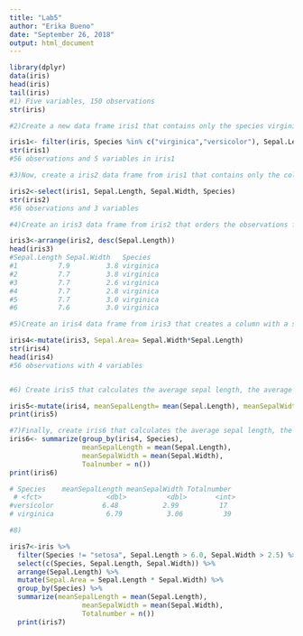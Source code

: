 ```yaml
---
title: "Lab5"
author: "Erika Bueno"
date: "September 26, 2018"
output: html_document
---
```


```r

library(dplyr)
data(iris)
head(iris)
tail(iris)
#1) Five variables, 150 observations 
str(iris)

#2)Create a new data frame iris1 that contains only the species virginica and versicolor with sepal lengths longer than 6 cm and sepal widths longer than 2.5 cm. How many observations and variables are in the dataset?

iris1<- filter(iris, Species %in% c("virginica","versicolor"), Sepal.Length > 6, Sepal.Width > 2.5)
str(iris1)
#56 observations and 5 variables in iris1

#3)Now, create a iris2 data frame from iris1 that contains only the columns for Species, Sepal.Length, and Sepal.Width. How many observations and variables are in the dataset?

iris2<-select(iris1, Sepal.Length, Sepal.Width, Species)
str(iris2)
#56 observations and 3 variables

#4)Create an iris3 data frame from iris2 that orders the observations from largest to smallest sepal length. Show the first 6 rows of this dataset.

iris3<-arrange(iris2, desc(Sepal.Length))
head(iris3)
#Sepal.Length Sepal.Width   Species
#1          7.9         3.8 virginica
#2          7.7         3.8 virginica
#3          7.7         2.6 virginica
#4          7.7         2.8 virginica
#5          7.7         3.0 virginica
#6          7.6         3.0 virginica

#5)Create an iris4 data frame from iris3 that creates a column with a sepal area (length * width) value for each observation. How many observations and variables are in the dataset?

iris4<-mutate(iris3, Sepal.Area= Sepal.Width*Sepal.Length)
str(iris4)
head(iris4)
#56 observations with 4 variables


#6) Create iris5 that calculates the average sepal length, the average sepal width, and the sample size of the entire iris4 data frame and print iris5.

iris5<-mutate(iris4, meanSepalLength= mean(Sepal.Length), meanSepalWidth= mean(Sepal.Width), Totalnumber=n())
print(iris5)

#7)Finally, create iris6 that calculates the average sepal length, the average sepal width, and the sample size for each species of in the iris4 data frame and print iris6.
iris6<- summarize(group_by(iris4, Species),
                  meanSepalLength = mean(Sepal.Length),
                  meanSepalWidth = mean(Sepal.Width),
                  Toalnumber = n())
print(iris6)

# Species    meanSepalLength meanSepalWidth Totalnumber
 # <fct>                <dbl>          <dbl>       <int>
#versicolor            6.48           2.99          17
# virginica             6.79           3.06          39

#8)

iris7<-iris %>%
  filter(Species != "setosa", Sepal.Length > 6.0, Sepal.Width > 2.5) %>%
  select(c(Species, Sepal.Length, Sepal.Width)) %>%
  arrange(Sepal.Length) %>%
  mutate(Sepal.Area = Sepal.Length * Sepal.Width) %>%
  group_by(Species) %>%
  summarize(meanSepalLength = mean(Sepal.Length),
                  meanSepalWidth = mean(Sepal.Width),
                  Totalnumber = n())
  print(iris7)

```






